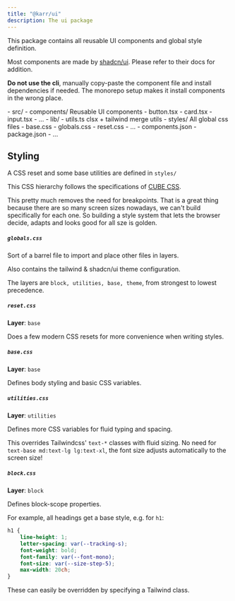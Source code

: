 ```yaml
---
title: "@karr/ui"
description: The ui package
---
```



This package contains all reusable UI components and global style definition.

Most components are made by [shadcn/ui](https://ui.shadcn.com/).
Please refer to their docs for addition.

**Do not use the cli**, manually copy-paste the component file and install dependencies if needed.
The monorepo setup makes it install components in the wrong place.

<FileTree>
    - src/
        - components/ Reusable UI components
            - button.tsx
            - card.tsx
            - input.tsx
            - ...
        - lib/
            - utils.ts clsx + tailwind merge utils
        - styles/ All global css files
            - base.css
            - globals.css
            - reset.css
            - ...
        - components.json
    - package.json
    - ...
</FileTree>

## Styling

A CSS reset and some base utilities are defined in `styles/`

This CSS hierarchy follows the specifications of [CUBE CSS](https://cube.fyi/).

This pretty much removes the need for breakpoints.
That is a great thing because there are so many screen sizes nowadays, we can't build specifically for each one.
So building a style system that lets the browser decide, adapts and looks good for all sze is golden.

<LinkCard
  title="Andy Bell on fluid CSS"
  href="https://www.youtube.com/watch?v=5uhIiI9Ld5M"
  target="_blank"
  rel="noopener noreferer"
  description="Be the browser's mentor, not its micro-manager"
/>

##### `globals.css`

Sort of a barrel file to import and place other files in layers.

Also contains the tailwind & shadcn/ui theme configuration.

The layers are `block, utilities, base, theme`, from strongest to lowest precedence.


##### `reset.css`

**Layer**: `base`

Does a few modern CSS resets for more convenience when writing styles.


##### `base.css`

**Layer**: `base`

Defines body styling and basic CSS variables.


##### `utilities.css`

**Layer**: `utilities`

Defines more CSS variables for fluid typing and spacing.

This overrides Tailwindcss' `text-*` classes with fluid sizing.
No need for `text-base md:text-lg lg:text-xl`, the font size adjusts automatically to the screen size!


##### `block.css`

**Layer**: `block`

Defines block-scope properties.

For example, all headings get a base style, e.g. for `h1`:
```css
h1 {
    line-height: 1;
    letter-spacing: var(--tracking-s);
    font-weight: bold;
    font-family: var(--font-mono);
    font-size: var(--size-step-5);
    max-width: 20ch;
}
```

These can easily be overridden by specifying a Tailwind class.
